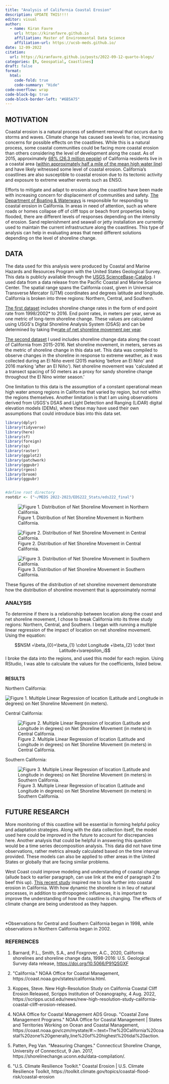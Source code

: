 ```yaml
---
title: "Analysis of California Coastal Erosion"
description: UPDATE THIS!!!!
editor: visual
author:
  - name: Kiran Favre
    url: https://kiranfavre.github.io
    affiliation: Master of Environmental Data Science
    affiliation-url: https://ucsb-meds.github.io/
date: 12-09-2022
citation: 
  url: https://kiranfavre.github.io/posts/2022-09-12-quarto-blogs/ 
categories: [R, Geospatial, Coastlines]
draft: false
format:
  html:
    code-fold: true
    code-summary: "Hide"
code-overflow: wrap
code-block-bg: true
code-block-border-left: "#6B5A75"
---
```


## **MOTIVATION**

Coastal erosion is a natural process of sediment removal that occurs due to storms and waves. Climate change has caused sea levels to rise, increasing concerns for possible effects on the coastlines. While this is a natural process, some coastal communities could be facing more coastal erosion than others considering the level of development along the coast. As of 2015, approximately [68% (26.3 million people](https://coast.noaa.gov/states/california.html)) of California residents live in a coastal area ([within approximately half a mile of the mean high water line](https://coast.noaa.gov/czm/mystate/#:~:text=The%20California%20coastal%20zone%20generally,line%20of%20highest%20tidal%20action.)) and have likely witnessed some level of coastal erosion. California's coastlines are also susceptible to coastal erosion due to its tectonic activity and exposure to extreme weather events such as ENSO.

Efforts to mitigate and adapt to erosion along the coastline have been made with increasing concern for displacement of communities and safety. [The Department of Boating & Waterways ](https://dbw.parks.ca.gov/?page_id=28766) is responsible for responding to coastal erosion in California. In areas in need of attention, such as where roads or homes collapse off of cliff tops or beach front properties being flooded, there are different levels of responses depending on the intensity of erosion. Sand replenishment and seawall or jetty installation are currently used to maintain the current infrastructure along the coastlines. This type of analysis can help in evaluating areas that need different solutions depending on the level of shoreline change.

## **DATA**

The data used for this analysis were produced by Coastal and Marine Hazards and Resources Program with the United States Geological Survey. This data is publicly available through the [USGS ScienceBase-Catalog](https://www.sciencebase.gov/catalog/). I used data from a data release from the Pacific Coastal and Marine Science Center. The spatial range spans the California coast, given in Universal Transverse Mercator (UTM) coordinates and degrees latitude and longitude. California is broken into three regions: Northern, Central, and Southern. 

[The first dataset](https://www.sciencebase.gov/catalog/item/5f9317b882ce720ee2d5970a) includes shoreline change rates in the form of end point rate from 1998/2002\* to 2016. End point rates, in meters per year, serve as one metric of long-term shoreline change. These values are calculated using USGS\'s Digital Shoreline Analysis System (DSAS) and can be determined by taking the[ rate of net shoreline movement per year](https://shorelinechange.uconn.edu/data-compilation/). 

[The second dataset](https://www.sciencebase.gov/catalog/item/5f9317c482ce720ee2d5970c) I used includes shoreline change data along the coast of California from 2015-2016. Net shoreline movement, in meters, serves as the metric of shoreline change in this data set. This data was compiled to observe changes in the shoreline in response to extreme weather, as it was collected during an El Niño event (2015 marking \'before an El Niño\' and 2016 marking \'after an El Niño\'). Net shoreline movement was \'calculated at a transect spacing of 50 meters as a proxy for sandy shoreline change throughout the El Nino winter season.\'

One limitation to this data is the assumption of a constant operational mean high water among regions in California that varied by region, but not within the regions themselves. Another limitation is that I am using observations derived from USGS\'s DSAS and Light Detection and Ranging (LiDAR) digital elevation models (DEMs), where these may have used their own assumptions that could introduce bias into this data set.

```r
library(dplyr)
library(tidyverse)
library(here)
library(sf)
library(foreign)
library(sp)
library(raster)
library(ggplot2)
library(patchwork)
library(ggpubr)
library(rgeos)
library(broom)
library(ggpubr)


#define root directory
rootdir <- ("~/MEDS 2022-2023/EDS222_Stats/eds222_final") 
```

![Figure 1. Distribution of Net Shoreline Movement in Northern California.](images/norcal_NSM_hist.png)

![Figure 2. Distribution of Net Shoreline Movement in Central California.](images/cencal_hist.png)

![Figure 3. Distribution of Net Shoreline Movement in Southern California.](images/socal_hist.png)

These figures of the distribution of net shoreline movement demonstrate how the distribution of shoreline movement that is approximately normal

### ANALYSIS

To determine if there is a relationship between location along the coast and net shoreline movement, I chose to break California into its three study regions: Northern, Central, and Southern. I began with running a multiple linear regression of the impact of location on net shoreline movement. Using the equation:

$$NSM =\beta_{0}+\beta_{1} \cdot Longitude +\beta_{2} \cdot \text Latitude+\varepsilon_i$$
I broke the data into the regions, and used this model for each region. Using RStudio, I was able to calculate the values for the coefficients, listed below.

## 
**RESULTS**

Northern California:

![Figure 1. Multiple Linear Regression of location (Latitude and Longitude in degrees) on Net Shoreline Movement (in meters).](images/norcal_mod_regression-03.png)\

Central California:

![Figure 2. Multiple Linear Regression of location (Latitude and Longitude in degrees) on Net Shoreline Movement (in meters) in Central California.](images/cencal_mod_regression.png)

Southern California:

![Figure 3. Multiple Linear Regression of location (Latitude and Longitude in degrees) on Net Shoreline Movement (in meters) in Southern California.](images/socal_mod_regression.png)

## **FUTURE RESEARCH**

More monitoring of this coastline will be essential in forming helpful policy and adaptation strategies. Along with the data collection itself, the model used here could be improved in the future to account for discrepancies here. Another analysis that could be helpful in answering this question would be a time series decomposition analysis. This data did not have time observations, rather metrics already calculated based on the time interval provided. These models can also be applied to other areas in the United States or globally that are facing similar problems. 

West Coast could improve modeling and understanding of coastal change (allude back to earlier paragraph, can use link at the end of paragraph 2 to beef this up). [This recent study](https://scripps.ucsd.edu/news/new-high-resolution-study-california-coastal-cliff-erosion-released) inspired me to look further into coastal erosion in California. With how dynamic the shoreline is in lieu of natural processes, in addition to anthropogenic influences, it is important to improve the understanding of how the coastline is changing. The effects of climate change are being understood as they happen.

\

\*Observations for Central and Southern California began in 1998, while observations in Northern California began in 2002. 

### REFERENCES

1.  Barnard, P.L., Smith, S.A., and Foxgrover, A.C., 2020, California shorelines and shoreline change data, 1998-2016: U.S. Geological Survey data release, <https://doi.org/10.5066/P91QSGXF>

2.  \"California.\" NOAA Office for Coastal Management, https://coast.noaa.gov/states/california.html. 

3.  Koppes, Steve. New High-Resolution Study on California Coastal Cliff Erosion Released, Scripps Institution of Oceanography, 4 Aug. 2022, https://scripps.ucsd.edu/news/new-high-resolution-study-california-coastal-cliff-erosion-released. 

4.  NOAA Office for Coastal Management ADS Group. \"Coastal Zone Management Programs.\" NOAA Office for Coastal Management \| States and Territories Working on Ocean and Coastal Management, https://coast.noaa.gov/czm/mystate/#:\~:text=The%20California%20coastal%20zone%20generally,line%20of%20highest%20tidal%20action. 

5.  Patten, Peg Van. \"Measuring Changes.\" Connecticut Shoreline Change, University of Connecticut, 9 Jan. 2017, https://shorelinechange.uconn.edu/data-compilation/. 

6.  \"U.S. Climate Resilience Toolkit.\" Coastal Erosion \| U.S. Climate Resilience Toolkit, https://toolkit.climate.gov/topics/coastal-flood-risk/coastal-erosion
